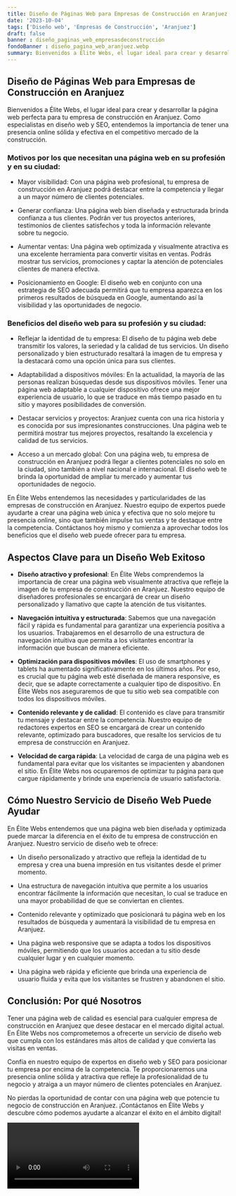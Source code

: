 ```yaml
---
title: Diseño de Páginas Web para Empresas de Construcción en Aranjuez
date: '2023-10-04'
tags: ['Diseño web', 'Empresas de Construcción', 'Aranjuez']
draft: false
banner : diseño_paginas_web_empresasdeconstrucción
fondoBanner : diseño_pagina_web_aranjuez.webp
summary: Bienvenidos a Élite Webs, el lugar ideal para crear y desarrollar la página web perfecta para tu empresa de construcción en Aranjuez. Como especialistas en diseño web y SEO, entendemos la importancia de tener una presencia online sólida y efectiva en el competitivo mercado de la construcción.
---
```


## Diseño de Páginas Web para Empresas de Construcción en Aranjuez

Bienvenidos a Élite Webs, el lugar ideal para crear y desarrollar la página web perfecta para tu empresa de construcción en Aranjuez. Como especialistas en diseño web y SEO, entendemos la importancia de tener una presencia online sólida y efectiva en el competitivo mercado de la construcción.

### Motivos por los que necesitan una página web en su profesión y en su ciudad:

- Mayor visibilidad: Con una página web profesional, tu empresa de construcción en Aranjuez podrá destacar entre la competencia y llegar a un mayor número de clientes potenciales.

- Generar confianza: Una página web bien diseñada y estructurada brinda confianza a tus clientes. Podrán ver tus proyectos anteriores, testimonios de clientes satisfechos y toda la información relevante sobre tu negocio.

- Aumentar ventas: Una página web optimizada y visualmente atractiva es una excelente herramienta para convertir visitas en ventas. Podrás mostrar tus servicios, promociones y captar la atención de potenciales clientes de manera efectiva.

- Posicionamiento en Google: El diseño web en conjunto con una estrategia de SEO adecuada permitirá que tu empresa aparezca en los primeros resultados de búsqueda en Google, aumentando así la visibilidad y las oportunidades de negocio.

### Beneficios del diseño web para su profesión y su ciudad:

- Reflejar la identidad de tu empresa: El diseño de tu página web debe transmitir los valores, la seriedad y la calidad de tus servicios. Un diseño personalizado y bien estructurado resaltará la imagen de tu empresa y la destacará como una opción única para sus clientes.

- Adaptabilidad a dispositivos móviles: En la actualidad, la mayoría de las personas realizan búsquedas desde sus dispositivos móviles. Tener una página web adaptable a cualquier dispositivo ofrece una mejor experiencia de usuario, lo que se traduce en más tiempo pasado en tu sitio y mayores posibilidades de conversión.

- Destacar servicios y proyectos: Aranjuez cuenta con una rica historia y es conocida por sus impresionantes construcciones. Una página web te permitirá mostrar tus mejores proyectos, resaltando la excelencia y calidad de tus servicios.

- Acceso a un mercado global: Con una página web, tu empresa de construcción en Aranjuez podrá llegar a clientes potenciales no solo en la ciudad, sino también a nivel nacional e internacional. El diseño web te brinda la oportunidad de ampliar tu mercado y aumentar tus oportunidades de negocio.

En Élite Webs entendemos las necesidades y particularidades de las empresas de construcción en Aranjuez. Nuestro equipo de expertos puede ayudarte a crear una página web única y efectiva que no solo mejore tu presencia online, sino que también impulse tus ventas y te destaque entre la competencia. Contáctanos hoy mismo y comienza a aprovechar todos los beneficios que el diseño web puede ofrecer para tu empresa.

<GifSeo />

<Cta />

## Aspectos Clave para un Diseño Web Exitoso

- **Diseño atractivo y profesional**: En Élite Webs comprendemos la importancia de crear una página web visualmente atractiva que refleje la imagen de tu empresa de construcción en Aranjuez. Nuestro equipo de diseñadores profesionales se encargará de crear un diseño personalizado y llamativo que capte la atención de tus visitantes.

- **Navegación intuitiva y estructurada**: Sabemos que una navegación fácil y rápida es fundamental para garantizar una experiencia positiva a los usuarios. Trabajaremos en el desarrollo de una estructura de navegación intuitiva que permita a los visitantes encontrar la información que buscan de manera eficiente.

- **Optimización para dispositivos móviles**: El uso de smartphones y tablets ha aumentado significativamente en los últimos años. Por eso, es crucial que tu página web esté diseñada de manera responsive, es decir, que se adapte correctamente a cualquier tipo de dispositivo. En Élite Webs nos aseguraremos de que tu sitio web sea compatible con todos los dispositivos móviles.

- **Contenido relevante y de calidad**: El contenido es clave para transmitir tu mensaje y destacar entre la competencia. Nuestro equipo de redactores expertos en SEO se encargará de crear un contenido relevante, optimizado para buscadores, que resalte los servicios de tu empresa de construcción en Aranjuez. 

- **Velocidad de carga rápida**: La velocidad de carga de una página web es fundamental para evitar que los visitantes se impacienten y abandonen el sitio. En Élite Webs nos ocuparemos de optimizar tu página para que cargue rápidamente y brinde una experiencia de usuario satisfactoria.

## Cómo Nuestro Servicio de Diseño Web Puede Ayudar

En Élite Webs entendemos que una página web bien diseñada y optimizada puede marcar la diferencia en el éxito de tu empresa de construcción en Aranjuez. Nuestro servicio de diseño web te ofrece:

- Un diseño personalizado y atractivo que refleja la identidad de tu empresa y crea una buena impresión en tus visitantes desde el primer momento.

- Una estructura de navegación intuitiva que permite a los usuarios encontrar fácilmente la información que necesitan, lo cual se traduce en una mayor probabilidad de que se conviertan en clientes.

- Contenido relevante y optimizado que posicionará tu página web en los resultados de búsqueda y aumentará la visibilidad de tu empresa en Aranjuez.

- Una página web responsive que se adapta a todos los dispositivos móviles, permitiendo que los usuarios accedan a tu sitio desde cualquier lugar y en cualquier momento.

- Una página web rápida y eficiente que brinda una experiencia de usuario fluida y evita que los visitantes se frustren y abandonen el sitio.

## Conclusión: Por qué Nosotros

Tener una página web de calidad es esencial para cualquier empresa de construcción en Aranjuez que desee destacar en el mercado digital actual. En Élite Webs nos comprometemos a ofrecerte un servicio de diseño web que cumpla con los estándares más altos de calidad y que convierta las visitas en ventas.

Confía en nuestro equipo de expertos en diseño web y SEO para posicionar tu empresa por encima de la competencia. Te proporcionaremos una presencia online sólida y atractiva que refleje la profesionalidad de tu negocio y atraiga a un mayor número de clientes potenciales en Aranjuez.

No pierdas la oportunidad de contar con una página web que potencie tu negocio de construcción en Aranjuez. ¡Contáctanos en Élite Webs y descubre cómo podemos ayudarte a alcanzar el éxito en el ámbito digital!

<Video />

<CtaBot job='Empresas de Construcción' city='Aranjuez'/>

<Gmaps query='Aranjuez+españa+maps' />